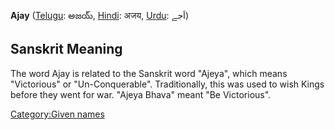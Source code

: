 {{dated prod|concern = {{{concern|this is hardly an encyclopedia article by any stretch of the imagination, plus no sources}}}|month = January|day = 1|year = 2008|time = 09:52|timestamp = 20080101095224}}
<!-- Do not use the "dated prod" template directly; the above line is generated by "subst:prod|reason" -->
{{Unreferenced|date=January 2008}}
{{Copy to Wiktionary}}

'''Ajay''' ([[Telugu language|Telugu]]: అజయ్, [[Hindi]]: अजय, [[Urdu]]: اَجے)

== Sanskrit Meaning ==
The word Ajay is related to the Sanskrit word "Ajeya", which means "Victorious" or "Un-Conquerable". Traditionally, this was used to wish Kings before they went for war. "Ajeya Bhava" meant "Be Victorious".

[[Category:Given names]]